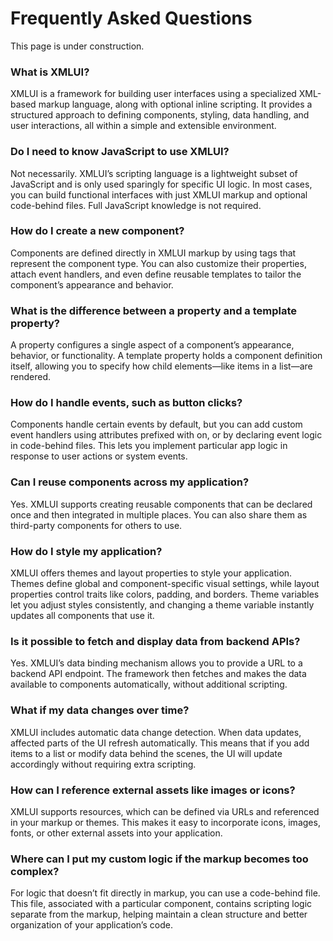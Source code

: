 
# Frequently Asked Questions

<Callout type="warning">
This page is under construction.
</Callout>

### What is XMLUI?

XMLUI is a framework for building user interfaces using a specialized XML-based markup language, along with optional inline scripting. It provides a structured approach to defining components, styling, data handling, and user interactions, all within a simple and extensible environment.

### Do I need to know JavaScript to use XMLUI?

Not necessarily. XMLUI’s scripting language is a lightweight subset of JavaScript and is only used sparingly for specific UI logic. In most cases, you can build functional interfaces with just XMLUI markup and optional code-behind files. Full JavaScript knowledge is not required.

### How do I create a new component?

Components are defined directly in XMLUI markup by using tags that represent the component type. You can also customize their properties, attach event handlers, and even define reusable templates to tailor the component’s appearance and behavior.

### What is the difference between a property and a template property?

A property configures a single aspect of a component’s appearance, behavior, or functionality. A template property holds a component definition itself, allowing you to specify how child elements—like items in a list—are rendered.

### How do I handle events, such as button clicks?

Components handle certain events by default, but you can add custom event handlers using attributes prefixed with on, or by declaring event logic in code-behind files. This lets you implement particular app logic in response to user actions or system events.

### Can I reuse components across my application?

Yes. XMLUI supports creating reusable components that can be declared once and then integrated in multiple places. You can also share them as third-party components for others to use.

### How do I style my application?

XMLUI offers themes and layout properties to style your application. Themes define global and component-specific visual settings, while layout properties control traits like colors, padding, and borders. Theme variables let you adjust styles consistently, and changing a theme variable instantly updates all components that use it.

### Is it possible to fetch and display data from backend APIs?

Yes. XMLUI’s data binding mechanism allows you to provide a URL to a backend API endpoint. The framework then fetches and makes the data available to components automatically, without additional scripting.

### What if my data changes over time?

XMLUI includes automatic data change detection. When data updates, affected parts of the UI refresh automatically. This means that if you add items to a list or modify data behind the scenes, the UI will update accordingly without requiring extra scripting.

### How can I reference external assets like images or icons?

XMLUI supports resources, which can be defined via URLs and referenced in your markup or themes. This makes it easy to incorporate icons, images, fonts, or other external assets into your application.

### Where can I put my custom logic if the markup becomes too complex?

For logic that doesn’t fit directly in markup, you can use a code-behind file. This file, associated with a particular component, contains scripting logic separate from the markup, helping maintain a clean structure and better organization of your application’s code.
